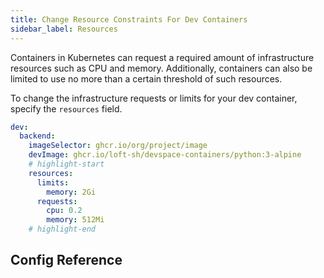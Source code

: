 ```yaml
---
title: Change Resource Constraints For Dev Containers
sidebar_label: Resources
---
```



Containers in Kubernetes can request a required amount of infrastructure resources such as CPU and memory. Additionally, containers can also be limited to use no more than a certain threshold of such resources.

To change the infrastructure requests or limits for your dev container, specify the `resources` field.

```yaml title=devspace.yaml
dev:
  backend:
    imageSelector: ghcr.io/org/project/image
    devImage: ghcr.io/loft-sh/devspace-containers/python:3-alpine
    # highlight-start
    resources:
      limits:
        memory: 2Gi
      requests:
        cpu: 0.2
        memory: 512Mi
    # highlight-end
```


## Config Reference

<ConfigPartial/>
